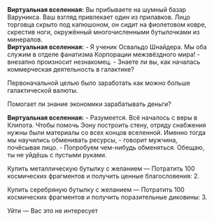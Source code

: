 {{Диалог Начало}}
:'''Виртуальная вселенная:''' Вы прибываете на шумный базар Варуникса. Ваш взгляд привлекает один из прилавков. Лицо торговца скрыто под капюшоном, он сидит на фиолетовом ковре, скрестив ноги, окружённый многочисленными бутылочками из минералов.
:'''Виртуальная вселенная:''' - Я ученик Освальдо Шнайдера. Мы оба служим в отделе фанатизма Корпорации межзвёздного мира! - внезапно произносит незнакомец. - Знаете ли вы, как началась коммерческая деятельность в галактике?
:{{Диалог|Стрелка}} Первоначальной целью было заработать как можно больше галактической валюты.
:{{Диалог|Стрелка}} Помогает ли знание экономики зарабатывать деньги?
:'''Виртуальная вселенная:''' - Разумеется. Всё началось с веры в Клипота. Чтобы помочь Эону построить стену, отряду снабжения нужны были материалы со всех концов вселенной. Именно тогда мы научились обменивать ресурсы, - говорит мужчина, почёсывая лицо. - Попробуем чем-нибудь обменяться. Обещаю, ты не уйдёшь с пустыми руками.
:{{Диалог|Звезда}} Купить металлическую бутылку с желанием &mdash; Потратить 100 космических фрагментов и получить ценные благословения: 2.
:{{Диалог|Звезда}} Купить серебряную бутылку с желанием &mdash; Потратить 100 космических фрагментов и получить поразительные диковины: 3.
:{{Диалог|Звезда}} Уйти &mdash; Вас это не интересует
{{Диалог Конец}}